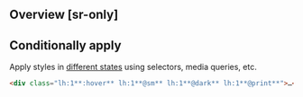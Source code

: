 ## Overview [sr-only]
<Overview/>

## Conditionally apply
Apply styles in [different states](/docs/states-and-queries) using selectors, media queries, etc.
```html
<div class="lh:1**:hover** lh:1**@sm** lh:1**@dark** lh:1**@print**">…</div>
```

